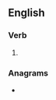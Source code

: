 ==English==

===Verb===
{{head|en|present participle}}

# {{present participle of|conversate|lang=en|nocat=1}}

===Anagrams===
* {{l|en|conservating}}